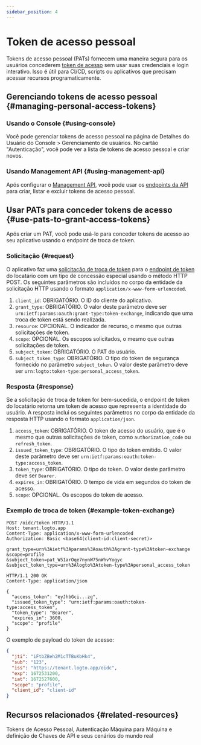 ```yaml
---
sidebar_position: 4
---
```


# Token de acesso pessoal

Tokens de acesso pessoal (PATs) fornecem uma maneira segura para os usuários concederem [token de acesso](https://auth.wiki/access-token) sem usar suas credenciais e login interativo. Isso é útil para CI/CD, scripts ou aplicativos que precisam acessar recursos programaticamente.

## Gerenciando tokens de acesso pessoal \{#managing-personal-access-tokens}

### Usando o Console \{#using-console}

Você pode gerenciar tokens de acesso pessoal na página de Detalhes do Usuário do <CloudLink to="/users">Console > Gerenciamento de usuários</CloudLink>. No cartão "Autenticação", você pode ver a lista de tokens de acesso pessoal e criar novos.

### Usando Management API \{#using-management-api}

Após configurar o [Management API](/integrate-logto/interact-with-management-api/), você pode usar os [endpoints da API](https://openapi.logto.io/operation/operation-listuserpersonalaccesstokens) para criar, listar e excluir tokens de acesso pessoal.

## Usar PATs para conceder tokens de acesso \{#use-pats-to-grant-access-tokens}

Após criar um PAT, você pode usá-lo para conceder tokens de acesso ao seu aplicativo usando o endpoint de troca de token.

### Solicitação \{#request}

O aplicativo faz uma [solicitação de troca de token](https://auth.wiki/authorization-code-flow#token-exchange-request) para o [endpoint de token](/integrate-logto/application-data-structure#token-endpoint) do locatário com um tipo de concessão especial usando o método HTTP POST. Os seguintes parâmetros são incluídos no corpo da entidade da solicitação HTTP usando o formato `application/x-www-form-urlencoded`.

1. `client_id`: OBRIGATÓRIO. O ID do cliente do aplicativo.
2. `grant_type`: OBRIGATÓRIO. O valor deste parâmetro deve ser `urn:ietf:params:oauth:grant-type:token-exchange`, indicando que uma troca de token está sendo realizada.
3. `resource`: OPCIONAL. O indicador de recurso, o mesmo que outras solicitações de token.
4. `scope`: OPCIONAL. Os escopos solicitados, o mesmo que outras solicitações de token.
5. `subject_token`: OBRIGATÓRIO. O PAT do usuário.
6. `subject_token_type`: OBRIGATÓRIO. O tipo do token de segurança fornecido no parâmetro `subject_token`. O valor deste parâmetro deve ser `urn:logto:token-type:personal_access_token`.

### Resposta \{#response}

Se a solicitação de troca de token for bem-sucedida, o endpoint de token do locatário retorna um token de acesso que representa a identidade do usuário. A resposta inclui os seguintes parâmetros no corpo da entidade da resposta HTTP usando o formato `application/json`.

1. `access_token`: OBRIGATÓRIO. O token de acesso do usuário, que é o mesmo que outras solicitações de token, como `authorization_code` ou `refresh_token`.
2. `issued_token_type`: OBRIGATÓRIO. O tipo do token emitido. O valor deste parâmetro deve ser `urn:ietf:params:oauth:token-type:access_token`.
3. `token_type`: OBRIGATÓRIO. O tipo do token. O valor deste parâmetro deve ser `Bearer`.
4. `expires_in`: OBRIGATÓRIO. O tempo de vida em segundos do token de acesso.
5. `scope`: OPCIONAL. Os escopos do token de acesso.

### Exemplo de troca de token \{#example-token-exchange}

```
POST /oidc/token HTTP/1.1
Host: tenant.logto.app
Content-Type: application/x-www-form-urlencoded
Authorization: Basic <base64(client-id:client-secret)>

grant_type=urn%3Aietf%3Aparams%3Aoauth%3Agrant-type%3Atoken-exchange
&scope=profile
&subject_token=pat_W51arOqe7nynW75nWhvYogyc
&subject_token_type=urn%3Alogto%3Atoken-type%3Apersonal_access_token
```

```
HTTP/1.1 200 OK
Content-Type: application/json

{
  "access_token": "eyJhbGci...zg",
  "issued_token_type": "urn:ietf:params:oauth:token-type:access_token",
  "token_type": "Bearer",
  "expires_in": 3600,
  "scope": "profile"
}
```

O exemplo de payload do token de acesso:

```json
{
  "jti": "iFtbZBeh2M1cTTBuKbHk4",
  "sub": "123",
  "iss": "https://tenant.logto.app/oidc",
  "exp": 1672531200,
  "iat": 1672527600,
  "scope": "profile",
  "client_id": "client-id"
}
```

## Recursos relacionados \{#related-resources}

<Url href="https://blog.logto.io/pat-and-api-keys">
  Tokens de Acesso Pessoal, Autenticação Máquina para Máquina e definição de Chaves de API e seus
  cenários do mundo real
</Url>
